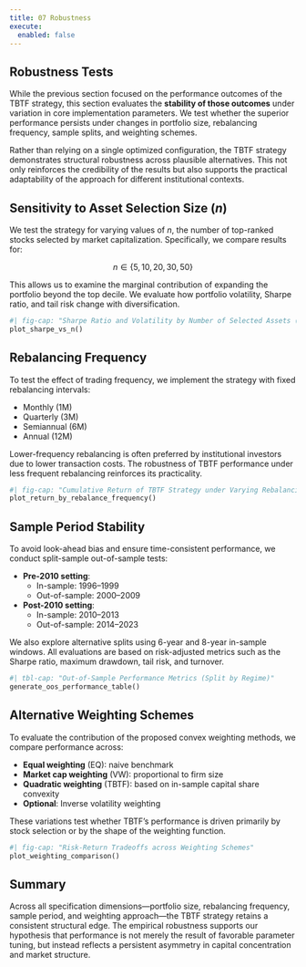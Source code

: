 ```yaml
---
title: 07 Robustness
execute:
  enabled: false
---
```


## Robustness Tests

While the previous section focused on the performance outcomes of the TBTF strategy, this section evaluates the **stability of those outcomes** under variation in core implementation parameters. We test whether the superior performance persists under changes in portfolio size, rebalancing frequency, sample splits, and weighting schemes.

Rather than relying on a single optimized configuration, the TBTF strategy demonstrates structural robustness across plausible alternatives. This not only reinforces the credibility of the results but also supports the practical adaptability of the approach for different institutional contexts.


## Sensitivity to Asset Selection Size ($n$)

We test the strategy for varying values of $n$, the number of top-ranked stocks selected by market capitalization. Specifically, we compare results for:

$$
n \in \{5, 10, 20, 30, 50\}
$$

This allows us to examine the marginal contribution of expanding the portfolio beyond the top decile. We evaluate how portfolio volatility, Sharpe ratio, and tail risk change with diversification.

```python
#| fig-cap: "Sharpe Ratio and Volatility by Number of Selected Assets (n)"
plot_sharpe_vs_n()
```

## Rebalancing Frequency

To test the effect of trading frequency, we implement the strategy with fixed rebalancing intervals:

- Monthly (1M)
- Quarterly (3M)
- Semiannual (6M)
- Annual (12M)

Lower-frequency rebalancing is often preferred by institutional investors due to lower transaction costs. The robustness of TBTF performance under less frequent rebalancing reinforces its practicality.

```python
#| fig-cap: "Cumulative Return of TBTF Strategy under Varying Rebalancing Frequencies"
plot_return_by_rebalance_frequency()
```


## Sample Period Stability

To avoid look-ahead bias and ensure time-consistent performance, we conduct split-sample out-of-sample tests:

- **Pre-2010 setting**:
  - In-sample: 1996–1999
  - Out-of-sample: 2000–2009
- **Post-2010 setting**:
  - In-sample: 2010–2013
  - Out-of-sample: 2014–2023

We also explore alternative splits using 6-year and 8-year in-sample windows. All evaluations are based on risk-adjusted metrics such as the Sharpe ratio, maximum drawdown, tail risk, and turnover.

```python
#| tbl-cap: "Out-of-Sample Performance Metrics (Split by Regime)"
generate_oos_performance_table()
```


## Alternative Weighting Schemes

To evaluate the contribution of the proposed convex weighting methods, we compare performance across:

- **Equal weighting** (EQ): naive benchmark
- **Market cap weighting** (VW): proportional to firm size
- **Quadratic weighting** (TBTF): based on in-sample capital share convexity
- **Optional**: Inverse volatility weighting

These variations test whether TBTF’s performance is driven primarily by stock selection or by the shape of the weighting function.

```python
#| fig-cap: "Risk-Return Tradeoffs across Weighting Schemes"
plot_weighting_comparison()
```

## Summary

Across all specification dimensions—portfolio size, rebalancing frequency, sample period, and weighting approach—the TBTF strategy retains a consistent structural edge. The empirical robustness supports our hypothesis that performance is not merely the result of favorable parameter tuning, but instead reflects a persistent asymmetry in capital concentration and market structure.
